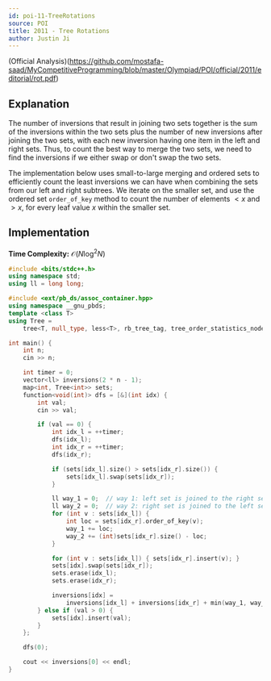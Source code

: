 ```yaml
---
id: poi-11-TreeRotations
source: POI
title: 2011 - Tree Rotations
author: Justin Ji
---
```


(Official Analysis)(https://github.com/mostafa-saad/MyCompetitiveProgramming/blob/master/Olympiad/POI/official/2011/editorial/rot.pdf)

## Explanation

The number of inversions that result in joining two sets
together is the sum of the inversions within the two sets plus the
number of new inversions after joining the two sets, with each new inversion
having one item in the left and right sets. Thus, to count the
best way to merge the two sets, we need to find the inversions if we either swap
or don't swap the two sets.

The implementation below uses small-to-large merging and ordered sets to
efficiently count the least inversions we can have when combining the sets from
our left and right subtrees. We iterate on the smaller set, and use the ordered
set `order_of_key` method to count the number of elements $< x$ and $> x$, for
every leaf value $x$ within the smaller set.

## Implementation

**Time Complexity:** $\mathcal{O}(N\log^2N)$

<LanguageSection>
<CPPSection>

```cpp
#include <bits/stdc++.h>
using namespace std;
using ll = long long;

#include <ext/pb_ds/assoc_container.hpp>
using namespace __gnu_pbds;
template <class T>
using Tree =
    tree<T, null_type, less<T>, rb_tree_tag, tree_order_statistics_node_update>;

int main() {
	int n;
	cin >> n;

	int timer = 0;
	vector<ll> inversions(2 * n - 1);
	map<int, Tree<int>> sets;
	function<void(int)> dfs = [&](int idx) {
		int val;
		cin >> val;

		if (val == 0) {
			int idx_l = ++timer;
			dfs(idx_l);
			int idx_r = ++timer;
			dfs(idx_r);

			if (sets[idx_l].size() > sets[idx_r].size()) {
				sets[idx_l].swap(sets[idx_r]);
			}

			ll way_1 = 0;  // way 1: left set is joined to the right set
			ll way_2 = 0;  // way 2: right set is joined to the left set
			for (int v : sets[idx_l]) {
				int loc = sets[idx_r].order_of_key(v);
				way_1 += loc;
				way_2 += (int)sets[idx_r].size() - loc;
			}

			for (int v : sets[idx_l]) { sets[idx_r].insert(v); }
			sets[idx].swap(sets[idx_r]);
			sets.erase(idx_l);
			sets.erase(idx_r);

			inversions[idx] =
			    inversions[idx_l] + inversions[idx_r] + min(way_1, way_2);
		} else if (val > 0) {
			sets[idx].insert(val);
		}
	};

	dfs(0);

	cout << inversions[0] << endl;
}
```

</CPPSection>
</LanguageSection>
